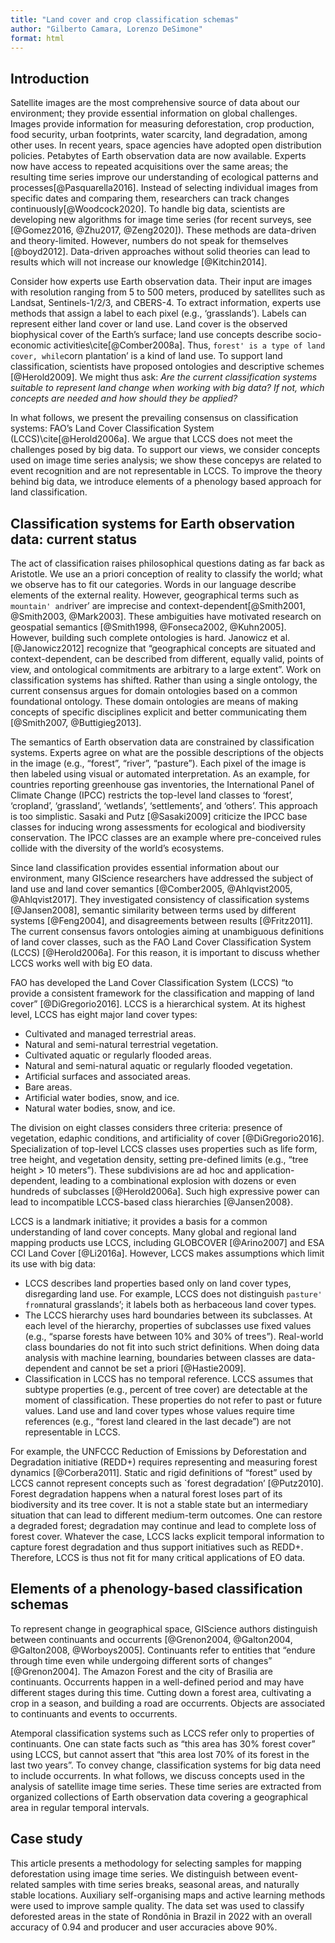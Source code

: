 ```yaml
---
title: "Land cover and crop classification schemas"
author: "Gilberto Camara, Lorenzo DeSimone"
format: html
---
```


## Introduction

Satellite images are the most comprehensive source of data about our environment; they provide essential information on global challenges. Images provide information for measuring deforestation, crop production, food security, urban footprints, water scarcity, land degradation, among other uses. In recent years, space agencies have adopted open distribution policies. Petabytes of Earth observation data are now available. Experts now have access to repeated acquisitions over the same areas; the resulting time series improve our understanding of ecological patterns and processes[@Pasquarella2016]. Instead of selecting individual images from specific dates and comparing them, researchers can track changes continuously[@Woodcock2020]. To handle big data, scientists are developing new algorithms for image time series (for recent surveys, see [@Gomez2016, @Zhu2017, @Zeng2020]). These methods are data-driven and theory-limited. However, numbers do not speak for themselves [@boyd2012]. Data-driven approaches without solid theories can lead to results which will not increase our knowledge [@Kitchin2014].

Consider how experts use Earth observation data. Their input are images with resolution ranging from 5 to 500 meters, produced by satellites such as Landsat, Sentinels-1/2/3, and CBERS-4. To extract information, experts use methods that assign a label to each pixel (e.g., 'grasslands'). Labels can represent either land cover or land use. Land cover is the observed biophysical cover of the Earth's surface; land use concepts describe socio-economic activities\cite[@Comber2008a]. Thus, `forest' is a type of land cover, while `corn plantation' is a kind of land use. To support land classification, scientists have proposed ontologies and descriptive schemes [@Herold2009]. We might thus ask: *Are the current classification systems suitable to represent land change when working with big data? If not, which concepts are needed and how should they be applied?*

In what follows, we present the prevailing consensus on classification systems: FAO's Land Cover Classification System (LCCS)\cite[@Herold2006a]. We argue that LCCS does not meet the challenges posed by big data. To support our views, we consider concepts used on image time series analysis; we show these concepys are related to event recognition and are not representable in LCCS. To improve the theory behind big data, we introduce elements of a phenology based approach for land classification.

## Classification systems for Earth observation data: current status

The act of classification raises philosophical questions dating as far back as Aristotle. We use an a priori conception of reality to classify the world; what we observe has to fit our categories. Words in our language describe elements of the external reality. However, geographical terms such as `mountain' and `river' are imprecise and context-dependent[@Smith2001, @Smith2003, @Mark2003]. These ambiguities have motivated research on geospatial semantics [@Smith1998, @Fonseca2002, @Kuhn2005].  However, building such complete ontologies is hard. Janowicz et al. [@Janowicz2012] recognize that "geographical concepts are situated and context-dependent, can be described from different, equally valid, points of view, and ontological commitments are arbitrary to a large extent".  Work on classification systems has shifted. Rather than using a single ontology, the current consensus argues for domain ontologies based on a common foundational ontology. These domain ontologies are means of making concepts of specific disciplines explicit and better communicating them [@Smith2007, @Buttigieg2013]. 

The semantics of Earth observation data are constrained by classification systems. Experts agree on what are the possible descriptions of the objects in the image (e.g., "forest", "river", "pasture").  Each pixel of the image is then labeled using visual or automated interpretation.  As an example, for countries reporting greenhouse gas inventories, the International Panel of Climate Change (IPCC) restricts the top-level land classes to 'forest', 'cropland', 'grassland', 'wetlands', 'settlements', and 'others'. This approach is too simplistic. Sasaki and Putz [@Sasaki2009] criticize the IPCC base classes for inducing wrong assessments for ecological and biodiversity conservation. The IPCC classes are an example where pre-conceived rules collide with the diversity of the world's ecosystems.

Since land classification provides essential information about our environment, many GIScience researchers have addressed the subject of land use and land cover semantics [@Comber2005, @Ahlqvist2005, @Ahlqvist2017]. They investigated consistency of classification systems [@Jansen2008], semantic similarity between terms used by different systems [@Feng2004], and disagreements between results [@Fritz2011]. The current consensus favors ontologies aiming at unambiguous definitions of land cover classes, such as the FAO Land Cover Classification System (LCCS) [@Herold2006a]. For this reason, it is important to discuss whether LCCS works well with big EO data.

FAO has developed the Land Cover Classification System (LCCS) "to provide a consistent framework for the classification and mapping of land cover" [@DiGregorio2016]. LCCS is a hierarchical system. At its highest level, LCCS has eight major land cover types:

- Cultivated and managed terrestrial areas.
- Natural and semi-natural terrestrial vegetation.
- Cultivated aquatic or regularly flooded areas.
- Natural and semi-natural aquatic or regularly flooded vegetation.
- Artificial surfaces and associated areas.
- Bare areas.
- Artificial water bodies, snow, and ice.
- Natural water bodies, snow, and ice.	

The division on eight classes considers three criteria: presence of vegetation, edaphic conditions, and artificiality of cover [@DiGregorio2016]. Specialization of top-level LCCS classes uses properties such as life form, tree height, and vegetation density, setting pre-defined limits (e.g., "tree height > 10 meters"). These subdivisions are ad hoc and application-dependent, leading to a combinational explosion with dozens or even hundreds of subclasses [@Herold2006a]. Such high expressive power can lead to incompatible LCCS-based class hierarchies [@Jansen2008}. 

LCCS is a landmark initiative; it provides a basis for a common understanding of land cover concepts. Many global and regional land mapping products use LCCS, including GLOBCOVER [@Arino2007] and ESA CCI Land Cover [@Li2016a].  However, LCCS makes assumptions which limit its use with big data:

- LCCS describes land properties based only on land cover types, disregarding land use. For example, LCCS does not distinguish `pasture' from `natural grasslands'; it labels both as herbaceous land cover types. 
- The LCCS hierarchy uses hard boundaries between its subclasses. At each level of the hierarchy, properties of subclasses use fixed values (e.g., "sparse forests have between 10% and 30% of trees"). Real-world class boundaries do not fit into such strict definitions. When doing data analysis with machine learning, boundaries between classes are data-dependent and cannot be set a priori [@Hastie2009]. 
- Classification in LCCS has no temporal reference. LCCS assumes that subtype properties (e.g., percent of tree cover) are detectable at the moment of classification.  These properties do not refer to past or future values. Land use and land cover types whose values require time references (e.g., "forest land cleared in the last decade") are not representable in LCCS.  

For example, the UNFCCC Reduction of Emissions by Deforestation and Degradation initiative (REDD+) requires representing and measuring forest dynamics [@Corbera2011]. Static and rigid definitions of "forest" used by LCCS cannot represent concepts such as `forest degradation' [@Putz2010]. Forest degradation happens when a natural forest loses part of its biodiversity and its tree cover. It is not a stable state but an intermediary situation that can lead to different medium-term outcomes. One can restore a degraded forest; degradation may continue and lead to complete loss of forest cover. Whatever the case, LCCS lacks explicit temporal information to capture forest degradation and thus support initiatives such as REDD+. Therefore, LCCS is thus not fit for many critical applications of EO data.

## Elements of a phenology-based classification schemas

To represent change in geographical space, GIScience authors distinguish between continuants and occurrents [@Grenon2004, @Galton2004, @Galton2008, @Worboys2005]. Continuants refer to entities that "endure through time even while undergoing different sorts of changes" [@Grenon2004]. The Amazon Forest and the city of Brasilia are continuants. Occurrents happen in a well-defined period and may have different stages during this time. Cutting down a forest area, cultivating a crop in a season, and building a road are occurrents. Objects are associated to continuants and events to occurrents.  
 
Atemporal classification systems such as LCCS refer only to properties of continuants. One can state facts such as "this area has 30\% forest cover" using LCCS, but cannot assert that "this area lost 70\% of its forest in the last two years". To convey change, classification systems for big data need to include occurrents. In what follows, we discuss concepts used in the analysis of satellite image time series. These time series are extracted from organized collections of Earth observation data covering a geographical area in regular temporal intervals. 

## Case study

This article presents a methodology for selecting samples for mapping deforestation using image time series. We distinguish between event-related samples with time series breaks, seasonal areas, and naturally stable locations. Auxiliary self-organising maps and active learning methods were used to improve sample quality. The data set was used to classify deforested areas in the state of Rondônia in Brazil in 2022 with an overall accuracy of 0.94 and producer and user accuracies above 90%. 


